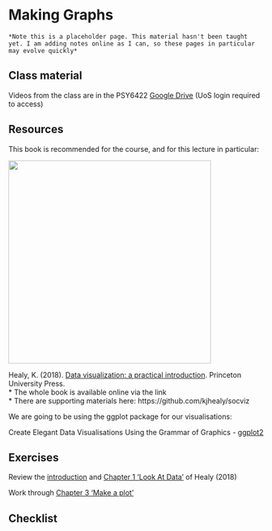 # Making Graphs

```block
*Note this is a placeholder page. This material hasn't been taught yet. I am adding notes online as I can, so these pages in particular may evolve quickly*
```

## Class material

Videos from the class are in the PSY6422 [Google Drive](https://drive.google.com/drive/folders/1IbnGAO2Gn4u9T_qze5zhZyU9E8qNmdHh?usp=sharing) (UoS login required to access)

<!-- Slides : [slides format](https://docs.google.com/presentation/d/1DbStojATmr9ZH4_23-F24uqZZ_9M9LkenGLFlwWZBig/edit?usp=sharing), [pdf format](). -->
  
## Resources

This book is recommended for the course, and for this lecture in particular:

<img src="images/dv-cover-pupress.jpeg" style="width: 400px; float: center;">

Healy, K. (2018). [Data visualization: a practical introduction](https://socviz.co/). Princeton University Press.  
* The whole book is available online via the link  
* There are supporting materials here: https://github.com/kjhealy/socviz  
 
We are going to be using the ggplot package for our visualisations:

Create Elegant Data Visualisations Using the Grammar of Graphics - [ggplot2](https://ggplot2.tidyverse.org/)

## Exercises

Review the [introduction](https://socviz.co) and [Chapter 1 'Look At Data'](https://socviz.co/lookatdata.html) of Healy (2018)

Work through [Chapter 3 'Make a plot'](https://socviz.co/makeplot.html)

## Checklist
  
